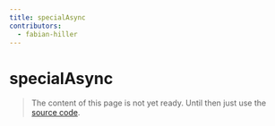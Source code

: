 ```yaml
---
title: specialAsync
contributors:
  - fabian-hiller
---
```


# specialAsync

> The content of this page is not yet ready. Until then just use the [source code](https://github.com/fabian-hiller/valibot/blob/main/library/src/schemas/special/specialAsync.ts).
